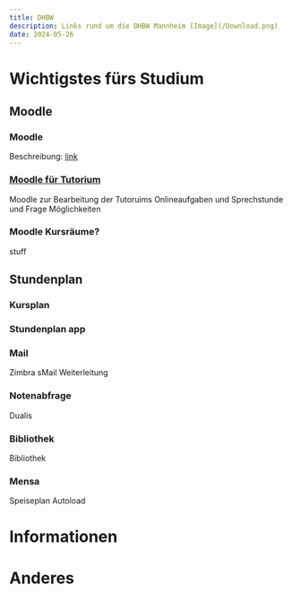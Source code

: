 ```yaml
---
title: DHBW
description: Links rund um die DHBW Mannheim [Image](/Download.png)
date: 2024-05-26
---
```


# Wichtigstes fürs Studium

## Moodle

### Moodle
Beschreibung: [link](https://moodle.dhbw-mannheim.de/login/index.php)

### [Moodle für Tutorium](https://moodle.dhbw.de/login/index.php)
Moodle zur Bearbeitung der Tutoruims Onlineaufgaben und Sprechstunde und Frage Möglichkeiten

### Moodle Kursräume?
stuff

## Stundenplan

### Kursplan
### Stundenplan app

### Mail

Zimbra
sMail Weiterleitung

### Notenabfrage

Dualis

### Bibliothek

Bibliothek

### Mensa

Speiseplan
Autoload

# Informationen

# Anderes

